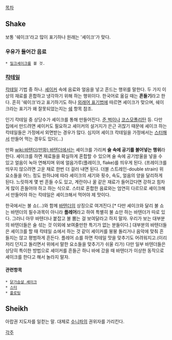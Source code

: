 [[목차]]
== Shake ==
보통 '쉐이크'라고 많이 표기하나 원래는 '셰이크'가 맞다.

=== 우유가 들어간 음료 ===
 * [[밀크셰이크]]를 볼 것.

=== [[칵테일]] ===
[[칵테일]] 기법 중 하나. [[셰이커]] 속에 음료와 얼음을 넣고 흔드는 행위를 말한다. 두 가지 이상의 재료를 혼합하고 냉각하기 위해 하는 행위이다. 한국어로 옮길 때는 '''흔들기'''라고 한다. 흔히 '쉐이크'라고 표기하기도 하나 [[외래어 표기법]]에 따르면 셰이크가 맞으며, 쉐이크라는 표기가 왜 잘못되었는지는 [[쉐]] 항목 참조.

인기 칵테일 중 상당수가 셰이크를 통해 만들어진다. [[준 벅]]이나 [[코스모폴리탄]] 등. 다만 집에서 만드려면 셰이커도 필요하고 셰이커의 설거지가 은근 귀찮기 때문에 셰이크 하는 칵테일들은 가정에서 외면받는 경우가 많다. 심지어 셰이크 칵테일을 가정에서는 [[스터]]해서 만들어 먹는 경우도 있다(…)

만화 [[wiki:바텐더(만화) 바텐더]]에서는 셰이크를 가리켜 '''술 속에 공기를 불어넣는 행위'''라 한다. 
셰이크를 하면 재료들을 확실하게 혼합할 수 있으며 술 속에 공기방울을 넣을 수 있고 얼음이 녹아 연해지며 위에 얼음가루(플레이크, flake)를 띄우게 된다. (프레이크를 띄우지 않으려면 고운 채로 한번 더 걸러 내면 된다. 더블 스트레인-double strain) 
위 요소들을 어느 정도 원하냐에 따라 셰이크의 세기와 횟수, 속도, 얼음의 양을 달리하게 된다. 느릿하게 몇 번 흔들 수도 있고, 계란이나 꿀 같은 재료가 들어갔다면 강하고 힘차게 많이 흔들어야 하고 하는 식으로.
스터로 혼합한 음료와는 엄연히 다르므로 셰이크해서 만들어야 하는 칵테일은 셰이크해서 먹어야 제 맛이다.

한국에서는 불 쇼(…)와 함께 [[바텐더]]의 상징으로 여겨진다.[* 다만 셰이크와 달리 불 쇼는 바텐더의 필수과목이 아니라 '''플레어'''라고 하여 특별히 불 쇼만 하는 바텐더가 따로 있다. 그러니 아무 바텐더나 붙잡고 불 뿜는 걸 보여달라고 하지 말자. 우리가 보는 대부분의 바텐더들은 술 섞는 것 이외에 보여줄만한 특기가 없는 분들이다.] 대부분의 바텐더들은 셰이크를 할 때 칵테일 쇼에서 하는 것 같이 셰이커를 붕붕 돌리거나 음악에 맞춰 흔들지는 않고 평범하게 흔든다. 플레어 쇼를 하면 칵테일 맛을 맞추기도 어려워지고.(이리저리 던지고 돌리면서 위에서 말한 요소들을 맞추기가 쉬울 리가) 다만 일부 바텐더들은 상당히 특이한 방법으로 셰이커를 흔들곤 하니 바에 갔을 때 바텐더가 이상한 동작으로 셰이크를 한다고 해서 놀라지 말자. 

==== 관련항목 ====
 * [[닭가슴살 셰이크]]
 * [[스터]]
 * [[플로팅]]

== Sheikh ==
아랍권 지도자를 일컫는 말. 대체로 [[수니파]]의 권위자를 가리킨다.

[[각주]]
